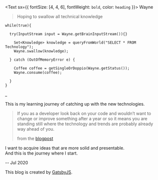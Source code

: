 <Text sx={{ fontSize: [4, 4, 6], fontWeight: `bold`, color: `heading` }}>
Wayne

>Hoping to swallow all technical knowledge

```java:title=DailyRoutine
while(true){

  try(InputStream input = Wayne.getBrainInputStream()){}

    Set<Knowledge> knowledge = queryFromWorld("SELECT * FROM Technology");
    Wayne.swallow(knowledge);

  } catch (OutOfMemoryError e) {

    Coffee coffee = getSingleOrDoppio(Wayne.getStatus());
    Wayne.consume(coffee);

  }
}
```
_
</Text>

This is my learning journey of catching up with the new technologies. 

>If you as a developer look back on your code and wouldn’t want to change or improve something after a year or so it means you are standing still where the technology and trends are probably already way ahead of you.
>
> from the [blogpost](https://blog.untitledkingdom.com/reflections-on-code-quality-confession-of-a-cto-695fd0812b1d)

I want to acquire ideas that are more solid and presentable.<br/>And this is the journey where I start.

-- Jul 2020



This blog is created by [GatsbyJS](https://www.gatsbyjs.org/).